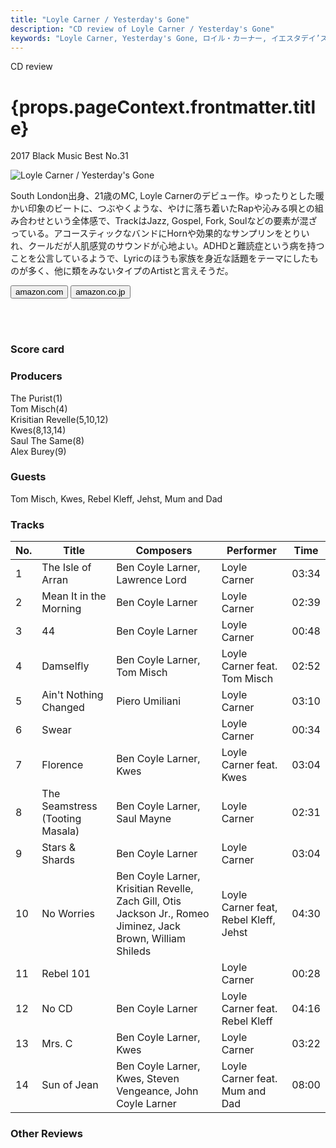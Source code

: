 ```yaml
---
title: "Loyle Carner / Yesterday's Gone"
description: "CD review of Loyle Carner / Yesterday's Gone"
keywords: "Loyle Carner, Yesterday's Gone, ロイル・カーナー, イエスタデイ’ズ・ゴーン"
---
```






<p className="largeP">CD review</p>
<h1 className="h1--no--margin">{props.pageContext.frontmatter.title}</h1>
<p className="largeP"><Link to="/best50/2017/">2017 Black Music Best No.31</Link></p>

<Row  className="image-card-group">
	<Column colMd={"4"} colLg={"4"} noGutterMdLeft="">
       <ImageCard>

![Loyle Carner / Yesterday's Gone](../../images/cd/loylecarner1L.jpg) 

</ImageCard>
	</Column>
	<Column colMd={"8"} colLg={"8"} noGutterMdLeft="">
	<p>
	South London出身、21歳のMC, Loyle Carnerのデビュー作。ゆったりとした暖かい印象のビートに、つぶやくような、やけに落ち着いたRapや沁みる唄との組み合わせという全体感で、TrackはJazz, Gospel, Fork, Soulなどの要素が混ざっている。アコースティックなバンドにHornや効果的なサンプリンをとりいれ、クールだが人肌感覚のサウンドが心地よい。ADHDと難読症という病を持つことを公言しているようで、Lyricのほうも家族を身近な話題をテーマにしたものが多く、他に類をみないタイプのArtistと言えそうだ。
	</p>
    <div>
	  <Button href="https://amzn.to/3fEbNzK" kind="primary" size="small" renderIcon={ArrowUpRight24}>
      amazon.com
      </Button>
      <Button href="https://amzn.to/30jpJsu" kind="secondary" size="small" renderIcon={ArrowUpRight24}>
      amazon.co.jp
      </Button>
	</div>
	<a href="https://geo.music.apple.com/jp/album/yesterdays-gone/1440893212?mt=1&app=music&ls=1&at=11lcug" style="display:inline-block;overflow:hidden;background:url(https://linkmaker.itunes.apple.com/ja-jp/lockup.svg?releaseDate=2017-01-20&kind=album&bubble=apple_music&style=mono-black) no-repeat;width:180px;height:45px;"></a>
	<a href="https://geo.music.apple.com/jp/album/yesterdays-gone/1440893212?app=itunes&at=11lcug" style="display:inline-block;overflow:hidden;background:url(https://linkmaker.itunes.apple.com/ja-jp/badge-lrg.svg?releaseDate=2017-01-20T00:00:00Z&kind=album&bubble=itunes_music) no-repeat;width:140px;height:45px;"></a>
	</Column>
</Row>
<Row >
	<Column colMd={"4"} colLg={"4"} noGutterMdLeft="">
<div>
    <h3>Score card</h3>
	<SliderJS1 value="2" />
    <SliderJS2 value="1" />
	<SliderJS3 value="2" />
    <SliderJS4 value="8" />
</div>
</Column>
<Column colMd={"8"} colLg={"8"} noGutterMdLeft="">
<div>
<h3>Producers</h3>
<p>
The Purist(1)
<br/>Tom Misch(4)
<br/>Krisitian Revelle(5,10,12)
<br/>Kwes(8,13,14)
<br/>Saul The Same(8)
<br/>Alex Burey(9)
</p>
<h3>Guests</h3>
<p>
Tom Misch, Kwes, Rebel Kleff, Jehst, Mum and Dad
</p>
</div>
</Column>
</Row>

<h3>Tracks</h3>

| No. | Title                          	|	 Composers                                                                                                 |	 Performer                         | Time  |
| --- |	-------------------------------	| ------------------------------------------------------------------------------------------------------------ | ------------------------------------- | ----- |
| 1	  |	The Isle of Arran              	| Ben Coyle Larner, Lawrence Lord                                                                              | Loyle Carner                          | 03:34 |
| 2	  |	Mean It in the Morning         	| Ben Coyle Larner                                                                                             | Loyle Carner                          | 02:39 |
| 3	  |	44                             	| Ben Coyle Larner                                                                                             | Loyle Carner                          | 00:48 |
| 4	  |	Damselfly                      	| Ben Coyle Larner, Tom Misch                                                                                  | Loyle Carner feat. Tom Misch          | 02:52 |
| 5	  |	Ain't Nothing Changed          	| Piero Umiliani                                                                                               | Loyle Carner                          | 03:10 |
| 6	  |	Swear                          	|                                                                                                              | Loyle Carner                          | 00:34 |
| 7	  |	Florence                       	| Ben Coyle Larner, Kwes                                                                                       | Loyle Carner feat. Kwes               | 03:04 |
| 8	  |	The Seamstress (Tooting Masala)	| Ben Coyle Larner, Saul Mayne                                                                                 | Loyle Carner                          | 02:31 |
| 9	  |	Stars & Shards                 	| Ben Coyle Larner                                                                                             | Loyle Carner                          | 03:04 |
| 10  |	No Worries                     	| Ben Coyle Larner, Krisitian Revelle, Zach Gill, Otis Jackson Jr., Romeo Jiminez, Jack Brown, William Shileds | Loyle Carner feat, Rebel Kleff, Jehst | 04:30 |
| 11  |	Rebel 101                      	|                                                                                                              | Loyle Carner                          | 00:28 |
| 12  |	No CD                          	| Ben Coyle Larner                                                                                             | Loyle Carner feat. Rebel Kleff        | 04:16 |
| 13  |	Mrs. C                         	| Ben Coyle Larner, Kwes                                                                                       | Loyle Carner                          | 03:22 |
| 14  |	Sun of Jean                    	| Ben Coyle Larner, Kwes, Steven Vengeance, John Coyle Larner                                                  | Loyle Carner feat. Mum and Dad        | 08:00 |

<h3>Other Reviews</h3>

<Row>
<Column colMd={3} colLg={3} noGutterMdLeft>
<Review1 />
</Column>
</Row>